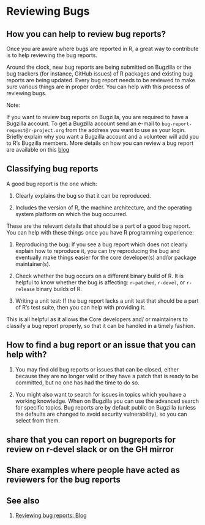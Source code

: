# Reviewing Bugs

## How you can help to review bug reports?

Once you are aware where bugs are reported in R, a great way to contribute is to help reviewing the bug reports.

Around the clock, new bug reports are being submitted on Bugzilla or the bug trackers (for instance, GitHub issues) of R packages and existing bug reports are being updated. Every bug report needs to be reviewed to make sure various things are in proper order. You can help with this process of reviewing bugs. 

Note: 

If you want to review bug reports on Bugzilla, you are required to have a Bugzilla account. To get a Bugzilla account send an e-mail to `bug-report-request@r-project.org` from the address you want to use as your login. Briefly explain why you want a Bugzilla account and a volunteer will add you to R's Bugzilla members. More details on how you can review a bug report are available on this [blog](https://developer.r-project.org/Blog/public/2019/10/09/r-can-use-your-help-reviewing-bug-reports/)

## Classifying bug reports

A good bug report is the one which:

1. Clearly explains the bug so that it can be reproduced.

2. Includes the version of R, the machine architecture, and the operating system platform on which the bug occurred.

These are the relevant details that should be a part of a good bug report. You can help with these things once you have R programming experience:

1. Reproducing the bug: If you see a bug report which does not clearly explain how to reproduce it, you can try reproducing the bug and eventually make things easier for the core developer(s) and/or package maintainer(s).

2. Check whether the bug occurs on a different binary build of R. It is helpful to know whether the bug is affecting: `r-patched`, `r-devel`, or `r-release` binary builds of R.

3. Writing a unit test: If the bug report lacks a unit test that should be a part of R's test suite, then you can help with providing it.

This is all helpful as it allows the Core developers and/ or maintainers to classify a bug report properly, so that it can be handled in a timely fashion.

## How to find a bug report or an issue that you can help with?

1. You may find old bug reports or issues that can be closed, either because they are no longer valid or they have a patch that is ready to be committed, but no one has had the time to do so.

2. You might also want to search for issues in topics which you have a working knowledge. When on Bugzilla you can use the advanced search for specific topics. Bug reports are by default public on Bugzilla (unless the defaults are changed to avoid security vulnerability), so you can select from them.

## share that you can report on bugreports for review on r-devel slack or on the GH mirror

## Share examples where people have acted as reviewers for the bug reports

## See also

1. [Reviewing bug reports: Blog](https://developer.r-project.org/Blog/public/2019/10/09/r-can-use-your-help-reviewing-bug-reports/)
